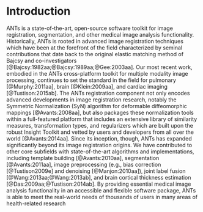 
# Introduction

ANTs is a state-of-the-art, open-source software toolkit for image registration,
segmentation, and other medical image analysis functionality. Historically, ANTs
is rooted in advanced image registration techniques which have been at the
forefront of the field characterized by seminal contributions that date back to
the original elastic matching method of Bajcsy and co-investigators
[@Bajcsy:1982aa;@Bajcsy:1989aa;@Gee:2003aa]. Our most recent work, embodied in
the ANTs cross-platform toolkit for multiple modality image processing,
continues to set the standard in the field for pulmonary [@Murphy:2011aa], brain
[@Klein:2009aa], and cardiac imaging [@Tustison:2015ab]. The ANTs registration
component not only encodes advanced developments in image registration research,
notably the Symmetric Normalization (SyN) algorithm for deformable diffeomorphic
mappings [@Avants:2008aa], but also packages these normalization tools within a
full-featured platform that includes an extensive library of similarity
measures, transformation types, and regularizers which are built upon the robust
Insight Toolkit and vetted by users and developers from all over the world
[@Avants:2014aa]. Since its inception, though, ANTs has expanded significantly
beyond its image registration origins.  We have contributed to other core
subfields with state-of-the-art algorithms and implementations, including
template building [@Avants:2010aa], segmentation [@Avants:2011aa], image
preprocessing (e.g., bias correction [@Tustison2009e] and denoising
[@Manjon:2010aa]), joint label fusion [@Wang:2013aa;@Wang:2013ab], and brain
cortical thickness estimation [@Das:2009aa;@Tustison:2014ab]. By providing
essential medical image analysis functionality in an accessible and flexible
software package, ANTs is able to meet the real-world needs of thousands of
users in many areas of health-related research





\begin{figure}[htb]
  \centering
    \includegraphics[width=0.75\textwidth]{Figures/antsx.pdf}
  \caption{ANTsX ecosystem showing internal and external dependencies.}
  \label{fig:antsx}
\end{figure}


\include{codeComparison}